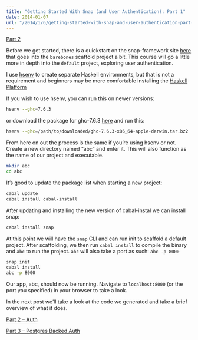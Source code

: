 ```yaml
---
title: "Getting Started With Snap (and User Authentication): Part 1"
date: 2014-01-07
url: "/2014/1/6/getting-started-with-snap-and-user-authentication-part-1/"
---
```



[Part 2](http://www.christopherbiscardi.com/2014/01/10/getting-started-with-snap-and-user-authentication-part-2/)

Before we get started, there is a quickstart on the snap-framework site
[here](http://snapframework.com/docs/quickstart) that goes into the `barebones`
scaffold project a bit. This course will go a little more in depth into the
`default` project, exploring user authentication.

I use [hsenv](https://github.com/Paczesiowa/hsenv) to create separate Haskell
environments, but that is not a requirement and beginners may be more
comfortable installing the [Haskell Platform](http://www.haskell.org/platform/)

If you wish to use hsenv, you can run this on newer versions:

```bash
hsenv --ghc=7.6.3
```

or download the package for ghc-7.6.3
[here](http://www.haskell.org/ghc/download_ghc_7_6_3) and run this:

```bash
hsenv --ghc=/path/to/downloaded/ghc-7.6.3-x86_64-apple-darwin.tar.bz2
```

From here on out the process is the same if you’re using hsenv or not. Create a
new directory named “abc” and enter it. This will also function as the name of
our project and executable.

```bash
mkdir abc
cd abc
```

It’s good to update the package list when starting a new project:

```bash
cabal update
cabal install cabal-install
```

After updating and installing the new version of cabal-instal we can install
snap:

```bash
cabal install snap
```

At this point we will have the `snap` CLI and can run init to scaffold a default
project. After scaffolding, we then run `cabal install` to compile the binary
and `abc` to run the project. `abc` will also take a port as such: `abc -p 8000`

```bash
snap init
cabal install
abc -p 8000
```

Our app, abc, should now be running. Navigate to `localhost:8000` (or the port
you specified) in your browser to take a look.

In the next post we’ll take a look at the code we generated and take a brief
overview of what it does.

[Part 2 – Auth](http://www.christopherbiscardi.com/2014/01/10/getting-started-with-snap-and-user-authentication-part-2/)

[Part 3 – Postgres Backed Auth](http://www.christopherbiscardi.com/2014/01/11/getting-started-with-snap-and-user-authentication-part-3/)
